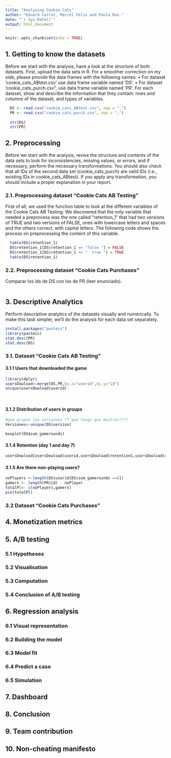 ```yaml
---
title: "Analysing Cookie Cats"
author: "Eduard Corral, Marcel Feliu and Paula Ros."
date: "`r Sys.Date()`"
output: html_document
---
```


```r
knitr::opts_chunk$set(echo = TRUE)
```

## 1. Getting to know the datasets

Before we start with the analysis, have a look at the structure of both datasets. First, upload the data sets in
R. For a smoother correction on my side, please provide the data frames with the following names:
• For dataset ‘cookie_cats_ABtest.csv‘ use data frame variable named ‘DS‘.
• For dataset ‘cookie_cats_purch.csv", use data frame variable named ‘PR‘.
For each dataset, show and describe the information that they contain: rows and columns of the dataset, and
types of variables.

```r
  DS <- read.csv("cookie_cats_ABtest.csv", sep = ",")
  PR <- read.csv("cookie_cats_purch.csv", sep = ",")
  
  str(DS)
  str(PR)
```

## 2. Preprocessing

Before we start with the analysis, revise the structure and contents of the data sets to look for inconsistencies,
missing values, or errors, and if necessary, perform the necessary transformations. You should also check that
all IDs of the second data set (cookie_cats_purch) are valid IDs (i.e., existing IDs in cookie_cats_ABtest).
If you apply any transformation, you should include a proper explanation in your report.

### 2.1. Preprocessing dataset “Cookie Cats AB Testing”

First of all, we used the function table to look at the different variables of the Cookie Cats AB Testing. We discovered that the only variable that needed a preprocess was the one called "retention_1" that had two versions of TRUE and two versions of FALSE,
ones with lowercase letters and spaces and the others correct, with capital letters. The following code shows the process on preprocessing the content of this variable.

```r
  table(DS$retention_1)
  DS$retention_1[DS$retention_1 == "false "] = FALSE
  DS$retention_1[DS$retention_1 == "  true "] = TRUE
  table(DS$retention_1)
```

### 2.2. Preprocessing dataset “Cookie Cats Purchases”

Comparar los ids de DS con los de PR (leer enunciado).

```r

```

## 3. Descriptive Analytics

Perform descriptive analytics of the datasets visually and numerically. To make this task simpler, we’ll do
the analysis for each data set separately.
```r
install.packages("pastecs")
library(pastecs)
stat.desc(PR)
stat.desc(DS)

```

### 3.1. Dataset “Cookie Cats AB Testing”
#### 3.1.1 Users that downloaded the game
```r
library(dplyr)
usersDowload<-merge(DS,PR,by.x="userid",by.y="id")
unique(usersDowload$userid)

          
```
#### 3.1.2 Distribution of users in groups
```r
#que grupos las versiones ?? que tengo que mostrar????
Versiones<-unique(DS$version)

```



```game

boxplot(DS$sum_gamerounds)

```
#### 3.1.4 Retention (day 1 and day 7)

```r

usersDowload[usersDowload$userid,usersDowload$retention1,usersDowload$retention_7]

```
        

#### 3.1.5 Are there non-playing users?
```r

noPlayers <-length(DS$userid[DS$sum_gamerounds ==0])
gamers <- length(PR$id) - noPlayer
totalPl<- c(noPlayers,gamers)
pie(totalPl)

```

### 3.2 Dataset “Cookie Cats Purchases”

## 4. Monetization metrics

## 5. A/B testing
### 5.1 Hypotheses
### 5.2 Visualisation
### 5.3 Computation
### 5.4 Conclusion of A/B testing

## 6. Regression analysis
### 6.1 Visual representation
### 6.2 Building the model
### 6.3 Model fit
### 6.4 Predict a case
### 6.5 Simulation

## 7. Dashboard

## 8. Conclusion

## 9. Team contribution

## 10. Non-cheating manifesto

